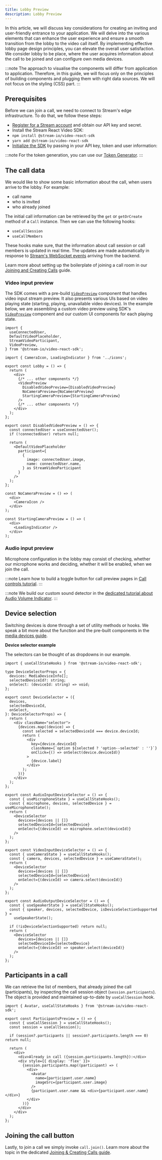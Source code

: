 ```yaml
---
title: Lobby Preview
description: Lobby Preview
---
```


In this article, we will discuss key considerations for creating an inviting and user-friendly entrance to your application. We will delve into the various elements that can enhance the user experience and ensure a smooth transition from the lobby to the video call itself. By implementing effective lobby page design principles, you can elevate the overall user satisfaction. We consider lobby to be place, where the user acquires information about the call to be joined and can configure own media devices.

:::note
The approach to visualise the components will differ from application to application. Therefore, in this guide, we will focus only on the principles of building components and plugging them with right data sources. We will not focus on the styling (CSS) part.
:::

## Prerequisites

Before we can join a call, we need to connect to Stream's edge infrastructure.
To do that, we follow these steps:

- [Register for a Stream account](https://getstream.io/try-for-free/) and obtain our API key and secret.
- Install the Stream React Video SDK:
- `npm install @stream-io/video-react-sdk`
- `yarn add @stream-io/video-react-sdk`
- [Initialize the SDK](../../guides/client-auth) by passing in your API key, token and user information:

:::note
For the token generation, you can use our [Token Generator](https://getstream.io/chat/docs/token_generator/).
:::

## The call data

We would like to show some basic information about the call, when users arrive to the lobby. For example:

- call name
- who is invited
- who already joined

The initial call information can be retrieved by the `get` or `getOrCreate` method of a `Call` instance. Then we can use the following hooks:

- `useCallSession`
- `useCallMembers`

These hooks make sure, that the information about call session or call members is updated in real time. The updates are made automatically in response to [Stream's WebSocket events](../../advanced/events) arriving from the backend.

Learn more about setting up the boilerplate of joining a call room in our [Joining and Creating Calls](../../guides/joining-and-creating-calls/#call-room) guide.

### Video input preview

The SDK comes with a pre-build [`VideoPreview`](../../ui-components/participants/video-preview) component that handles video input stream preview.
It also presents various UIs based on video playing state (starting, playing, unavailable video devices).
In the example below, we are assembling a custom video preview using SDK's [`VideoPreview`](../../ui-components/participants/video-preview) component and our custom UI components for each playing state.

```tsx
import {
  useConnectedUser,
  DefaultVideoPlaceholder,
  StreamVideoParticipant,
  VideoPreview,
} from '@stream-io/video-react-sdk';

import { CameraIcon, LoadingIndicator } from '../icons';

export const Lobby = () => {
  return (
    <div>
      {/* ... other components */}
      <VideoPreview
        DisabledVideoPreview={DisabledVideoPreview}
        NoCameraPreview={NoCameraPreview}
        StartingCameraPreview={StartingCameraPreview}
      />
      {/* ... other components */}
    </div>
  );
};

export const DisabledVideoPreview = () => {
  const connectedUser = useConnectedUser();
  if (!connectedUser) return null;

  return (
    <DefaultVideoPlaceholder
      participant={
        {
          image: connectedUser.image,
          name: connectedUser.name,
        } as StreamVideoParticipant
      }
    />
  );
};

const NoCameraPreview = () => (
  <div>
    <CameraIcon />
  </div>
);

const StartingCameraPreview = () => (
  <div>
    <LoadingIndicator />
  </div>
);
```

### Audio input preview

Microphone configuration in the lobby may consist of checking, whether our microphone works and deciding, whether it will be enabled, when we join the call.

:::note
Learn how to build a toggle button for call preview pages in [Call controls tutorial](../replacing-call-controls/#toggling-audio).
:::

:::note
We build our custom sound detector in the [dedicated tutorial about Audio Volume Indicator](../audio-volume-indicator).
:::

## Device selection

Switching devices is done through a set of utility methods or hooks.
We speak a bit more about the function and the pre-built components in the [media devices guide](../../guides/camera-and-microphone).

**Device selector example**

The selectors can be thought of as dropdowns in our example.

```tsx
import { useCallStateHooks } from '@stream-io/video-react-sdk';

type DeviceSelectorProps = {
  devices: MediaDeviceInfo[];
  selectedDeviceId?: string;
  onSelect: (deviceId: string) => void;
};

export const DeviceSelector = ({
  devices,
  selectedDeviceId,
  onSelect,
}: DeviceSelectorProps) => {
  return (
    <div className="selector">
      {devices.map((device) => {
        const selected = selectedDeviceId === device.deviceId;
        return (
          <div
            key={device.deviceId}
            className={`option ${selected ? 'option--selected' : ''}`}
            onClick={() => onSelect(device.deviceId)}
          >
            {device.label}
          </div>
        );
      })}
    </div>
  );
};

export const AudioInputDeviceSelector = () => {
  const { useMicrophoneState } = useCallStateHooks();
  const { microphone, devices, selectedDevice } = useMicrophoneState();
  return (
    <DeviceSelector
      devices={devices || []}
      selectedDeviceId={selectedDevice}
      onSelect={(deviceId) => microphone.select(deviceId)}
    />
  );
};

export const VideoInputDeviceSelector = () => {
  const { useCameraState } = useCallStateHooks();
  const { camera, devices, selectedDevice } = useCameraState();
  return (
    <DeviceSelector
      devices={devices || []}
      selectedDeviceId={selectedDevice}
      onSelect={(deviceId) => camera.select(deviceId)}
    />
  );
};

export const AudioOutputDeviceSelector = () => {
  const { useSpeakerState } = useCallStateHooks();
  const { speaker, devices, selectedDevice, isDeviceSelectionSupported } =
    useSpeakerState();

  if (!isDeviceSelectionSupported) return null;
  return (
    <DeviceSelector
      devices={devices || []}
      selectedDeviceId={selectedDevice}
      onSelect={(deviceId) => speaker.select(deviceId)}
    />
  );
};
```

## Participants in a call

We can retrieve the list of members, that already joined the call (participants), by inspecting the call session object (`session.participants`).
The object is provided and maintained up-to-date by `useCallSession` hook.

```tsx
import { Avatar, useCallStateHooks } from '@stream-io/video-react-sdk';

export const ParticipantsPreview = () => {
  const { useCallSession } = useCallStateHooks();
  const session = useCallSession();

  if (session?.participants || session?.participants.length === 0) return null;

  return (
    <div>
      <div>Already in call ({session.participants.length}):</div>
      <div style={{ display: 'flex' }}>
        {session.participants.map((participant) => (
          <div>
            <Avatar
              name={participant.user.name}
              imageSrc={participant.user.image}
            />
            {participant.user.name && <div>{participant.user.name}</div>}
          </div>
        ))}
      </div>
    </div>
  );
};
```

## Joining the call button

Lastly, to join a call we simply invoke `call.join()`. Learn more about the topic in the dedicated [Joining & Creating Calls guide](../../guides/joining-and-creating-calls).
